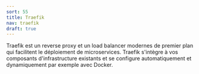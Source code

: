 ```yaml
---
sort: 55
title: Traefik
nav: traefik
draft: true
---
```


Traefik est un reverse proxy et un load balancer modernes de premier plan qui facilitent le déploiement de microservices. Traefik s'intègre à vos composants d'infrastructure existants et se configure automatiquement et dynamiquement par exemple avec Docker.
